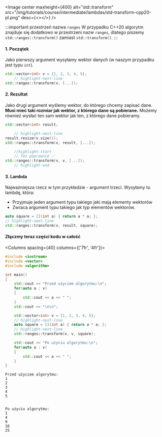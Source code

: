 
<Image center
		maxheight={400}
		alt="std::transform"
		src="/img/tutorials/course/intermediate/lambdas/std-transform-cpp20-pl.png"
		desc={<></>}
	/>
<br/>



:::important przestrzeń nazwa `ranges`
W przypadku C++20 algorytm znajduje się dodatkowo w przestrzeni nazw `ranges`, dlatego piszemy `std::ranges::transform()` zamiast `std::transform()`.
::: 

#### 1. Początek
Jako pierwszy argument wysyłamy wektor danych (w naszym przypadku jest typu `int`).
```cpp
std::vector<int> v = {1, 2, 3, 4, 5};
	// highlight-next-line
std::ranges::transform(v, [...]);
```
#### 2. Rezultat
Jako drugi argument wyślemy wektor, do którego chcemy zapisać dane. __Musi mieć taki rozmiar jak wektor, z którego dane są pobierane.__ Możemy również wysłać ten sam wektor jak ten, z którego dane pobieramy.
```cpp
std::vector<int> result;

	// highlight-next-line
result.resize(v.size());
std::ranges::transform(v, result, [...]);

	//highlight-start
	// Też poprawnie ✅
std::ranges::transform(v, v, [...]);
	// highlight-end
```

#### 3. Lambda
Najważniejsza rzecz w tym przykładzie - argument trzeci. Wysyłamy tu lambdę, która:
- Przyjmuje jeden argument typu takiego jaki mają elementy wektorów
- Zwraca argument typu takiego jak typ elementów wektorów.

```cpp
auto square = [](int a) { return a * a; };
// highlight-next-line
std::ranges::transform(v, result, square);
```

#### Złączmy teraz części kodu w całość

<Columns spacing={40} columns={['7fr', '4fr']}>
<div>

```cpp title="std::transform"
#include <iostream>
#include <vector>
#include <algorithm>

int main()
{
	std::cout << "Przed użyciem algorytmu:\n";
	for(auto a : v)
	{
		std::cout << a << " ";
	}
	std::cout << "\n\n";

	std::vector<int> v = {1, 2, 3, 4, 5};
	// highlight-next-line
	auto square = [](int a) { return a * a; };
	// highlight-next-line
    std::ranges::transform(v, v, square);

	std::cout << "Po użyciu algorytmu:\n";
	for(auto a : v)
	{
		std::cout << a << " ";
	}
}
```

</div>

<div>

```plaintext title="Wynik (konsola)"
Przed użyciem algorytmu:
1
2
3
4
5


Po użyciu algorytmu:
1
4
9
16
25
```

</div>
</Columns>